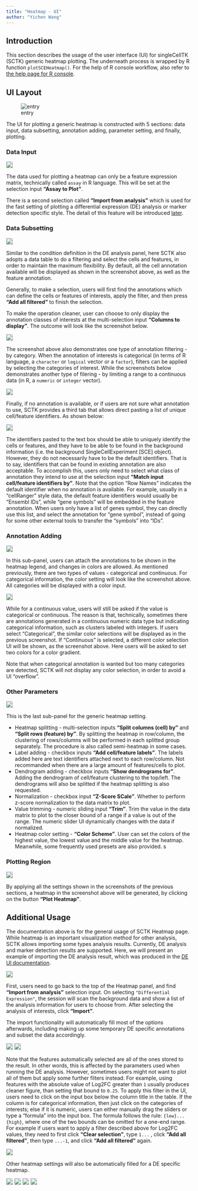 ```yaml
---
title: "Heatmap - UI"
author: "Yichen Wang"
---
```


## Introduction

This section describes the usage of the user interface (UI) for singleCellTK (SCTK) generic heatmap plotting. The underneath process is wrapped by R function `plotSCEHeatmap()`. For the help of R console workflow, also refer to [the help page for R console](heatmap.html).  

## UI Layout

![entry](hm_ui_entry.png)

The UI for plotting a generic heatmap is constructed with 5 sections: data input, data subsetting, annotation adding, parameter setting, and finally, plotting.  

### Data Input

<img src="hm_ui_main1.png" style="border: 1px solid rgba(0,0,0,0.2)"></img>

The data used for plotting a heatmap can only be a feature expression matrix, technically called `assay` in R language. This will be set at the selection input **"Assay to Plot"**.  

There is a second selection called **"Import from analysis"** which is used for the fast setting of plotting a differential expression (DE) analysis or marker detection specific style. The detail of this feature will be introduced [later](#additional-usage).  

### Data Subsetting

<img src="hm_ui_main2_1.png" style="border: 1px solid rgba(0,0,0,0.2)"></img>

Similar to the condition definition in the DE analysis panel, here SCTK also adopts a data table to do a filtering and select the cells and features, in order to maintain the maximum flexibility. By default, all the cell annotation available will be displayed as shown in the screenshot above, as well as the feature annotation.  

Generally, to make a selection, users will first find the annotations which can define the cells or features of interests, apply the filter, and then press **"Add all filtered"** to finish the selection.  

To make the operation cleaner, user can choose to only display the annotation classes of interests at the multi-selection input **"Columns to display"**. The outcome will look like the screenshot below.  

<img src="hm_ui_main2_1_2.png" style="border: 1px solid rgba(0,0,0,0.2)"></img>

The screenshot above also demonstrates one type of annotation filtering - by category. When the annotation of interests is categorical (in terms of R language, a `character` or `logical` vector or a `factor`), filters can be applied by selecting the categories of interest. While the screenshots below demonstrates another type of filering - by limiting a range to a continuous data (in R, a `numeric` or `integer` vector).  

<img src="hm_ui_main2_1_3.png" style="border: 1px solid rgba(0,0,0,0.2)"></img>

Finally, if no annotation is available, or if users are not sure what annotation to use, SCTK provides a third tab that allows direct pasting a list of unique cell/feature identifiers. As shown below:  

<img src="hm_ui_main2_2.png" style="border: 1px solid rgba(0,0,0,0.2)"></img>

The identifiers pasted to the text box should be able to uniquely identify the cells or features, and they have to be able to be found in the background information (i.e. the background SingleCellExperiment [SCE] object). However, they do not necessarily have to be the default identifiers. That is to say, identifiers that can be found in existing annotation are also acceptable. To accomplish this, users only need to select what class of annotation they intend to use at the selection input **"Match input cell/feature identifiers by"**. Note that the option "Row Names" indicates the default identifier when no annotation is available. For example, usually in a "cellRanger" style data, the default feature identifiers would usually be "Ensembl IDs", while "gene symbols" will be embedded in the feature annotation. When users only have a list of genes symbol, they can directly use this list, and select the annotation for "gene symbol", instead of going for some other external tools to transfer the "symbols" into "IDs".  

### Annotation Adding

<img src="hm_ui_main3_1.png" style="border: 1px solid rgba(0,0,0,0.2)"></img>

In this sub-panel, users can attach the annotations to be shown in the heatmap legend, and changes in colors are allowed. As mentioned previously, there are two types of values - categorical and continuous. For categorical information, the color setting will look like the screenshot above. All categories will be displayed with a color input.  

<img src="hm_ui_main3_2.png" style="border: 1px solid rgba(0,0,0,0.2)"></img>

While for a continuous value, users will still be asked if the value is categorical or continuous. The reason is that, technically, sometimes there are annotations generated in a continuous numeric data type but indicating categorical information, such as clusters labeled with integers. If users select "Categorical", the similar color selections will be displayed as in the previous screenshot. If "Continuous" is selected, a different color selection UI will be shown, as the screenshot above. Here users will be asked to set two colors for a color gradient.  

Note that when categorical annotation is wanted but too many categories are detected, SCTK will not display any color selection, in order to avoid a UI "overflow".  

### Other Parameters

<img src="hm_ui_main4.png" style="border: 1px solid rgba(0,0,0,0.2)"></img>

This is the last sub-panel for the generic heatmap setting. 

- Heatmap splitting - multi-selection inputs **"Split columns (cell) by"** and **"Split rows (feature) by"**. By splitting the heatmap in row/column, the clustering of rows/columns will be performed in each splitted group separately. The procedure is also called semi-heatmap in some cases. 
- Label adding - checkbox inputs **"Add cell/feature labels"**. The labels added here are text identifiers attached next to each row/column. Not recommanded when there are a large amount of features/cells to plot. 
- Dendrogram adding - checkbox inputs **"Show dendrograms for"**. Adding the dendrogram of cell/feature clustering to the top/left. The dendrograms will also be splitted if the heatmap splitting is also requested. 
- Normalization - checkbox input **"Z-Score SCale"**. Whether to perform z-score normalization to the data matrix to plot. 
- Value trimming - numeric sliding input **"Trim"**. Trim the value in the data matrix to plot to the closer bound of a range if a value is out of the range. The numeric slider UI dynamically changes with the data if normalized. 
- Heatmap color setting - **"Color Scheme"**. User can set the colors of the highest value, the lowest value and the middle value for the heatmap. Meanwhile, some frequently used presets are also provided. s

### Plotting Region

<img src="hm_ui_plot1.png" style="border: 1px solid rgba(0,0,0,0.2)"></img>

By applying all the settings shown in the screenshots of the previous sections, a heatmap in the screenshot above will be generated, by clicking on the button **"Plot Heatmap"**. 

## Additional Usage

The documentation above is for the general usage of SCTK Heatmap page. While heatmap is an important visualization method for other analysis, SCTK allows importing some types analysis results. Currently, DE analysis and marker detection results are supported. Here, we will present an example of importing the DE analysis result, which was produced in the [DE UI documentation](ui_differential_expression.html).  

<img src="hm_ui_de_1.png" style="border: 1px solid rgba(0,0,0,0.2)"></img>

First, users need to go back to the top of the Heatmap panel, and find **"Import from analysis"** selection input. On selecting `"Differential Expression"`, the session will scan the background data and show a list of the analysis information for users to choose from. After selecting the analysis of interests, click **"Import"**.  

The import functionality will automatically fill most of the options afterwards, including making up some temporary DE specific annotations and subset the data accordingly. 

<img src="hm_ui_de_2.png" style="border: 1px solid rgba(0,0,0,0.2)"></img>
<img src="hm_ui_de_3.png" style="border: 1px solid rgba(0,0,0,0.2)"></img>

Note that the features automatically selected are all of the ones stored to the result. In other words, this is affected by the parameters used when running the DE analysis. However, sometimes users might not want to plot all of them but apply some further filters instead. For example, using features with the absolute value of Log2FC greater than `1` usually produces cleaner figure, than setting that bound to `0.25`. To apply this filter in the UI, users need to click on the input box below the column title in the table. If the column is for categorical information, then just click on the categories of interests; else if it is numeric, users can either manually drag the sliders or type a "formula" into the input box. The formula follows the rule: `{low}...{high}`, where one of the two bounds can be omitted for a one-end range. For example if users want to apply a filter described above for Log2FC values, they need to first click **"Clear selection"**, type `1...` , click **"Add all filtered"**, then type `...-1`, and click **"Add all filtered"** again.  

<img src="hm_ui_de_8.png" style="border: 1px solid rgba(0,0,0,0.2)"></img>

Other heatmap settings will also be automatically filled for a DE specific heatmap.  

<img src="hm_ui_de_4.png" style="border: 1px solid rgba(0,0,0,0.2)"></img>
<img src="hm_ui_de_5.png" style="border: 1px solid rgba(0,0,0,0.2)"></img>
<img src="hm_ui_de_6.png" style="border: 1px solid rgba(0,0,0,0.2)"></img>
<img src="hm_ui_de_7.png" style="border: 1px solid rgba(0,0,0,0.2)"></img>


